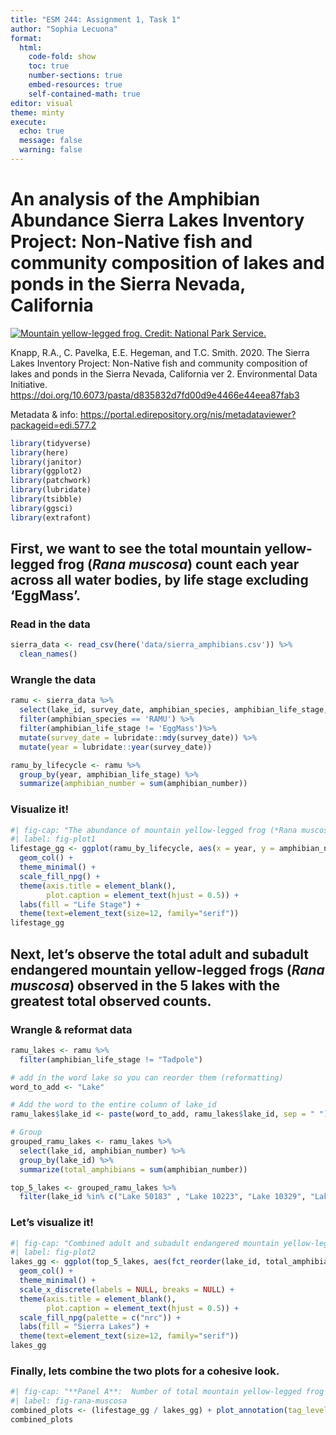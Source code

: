 ```yaml
---
title: "ESM 244: Assignment 1, Task 1"
author: "Sophia Lecuona"
format: 
  html:
    code-fold: show
    toc: true
    number-sections: true
    embed-resources: true
    self-contained-math: true
editor: visual
theme: minty
execute:
  echo: true
  message: false
  warning: false
---
```


# An analysis of the Amphibian Abundance Sierra Lakes Inventory Project: Non-Native fish and community composition of lakes and ponds in the Sierra Nevada, California

[![Mountain yellow-legged frog. Credit: National Park Service.](images/MYLFAdultInSEKI_Closeup_BCzibesz2004.jpeg){fig-align="center"}](https://www.nps.gov/seki/learn/nature/mountain-yellow-legged-frogs.htm)

Knapp, R.A., C. Pavelka, E.E. Hegeman, and T.C. Smith. 2020. The Sierra Lakes Inventory Project: Non-Native fish and community composition of lakes and ponds in the Sierra Nevada, California ver 2. Environmental Data Initiative. <https://doi.org/10.6073/pasta/d835832d7fd00d9e4466e44eea87fab3>

Metadata & info: <https://portal.edirepository.org/nis/metadataviewer?packageid=edi.577.2>

```r
library(tidyverse)
library(here)
library(janitor)
library(ggplot2)
library(patchwork)
library(lubridate)
library(tsibble)
library(ggsci)
library(extrafont)
```

## First, we want to see the total mountain yellow-legged frog (*Rana muscosa*) count each year across all water bodies, by life stage excluding ‘EggMass’.

### Read in the data

```r
sierra_data <- read_csv(here('data/sierra_amphibians.csv')) %>%
  clean_names()
```

### Wrangle the data

```r
ramu <- sierra_data %>%
  select(lake_id, survey_date, amphibian_species, amphibian_life_stage, amphibian_number) %>%
  filter(amphibian_species == 'RAMU') %>%
  filter(amphibian_life_stage != 'EggMass')%>%
  mutate(survey_date = lubridate::mdy(survey_date)) %>%
  mutate(year = lubridate::year(survey_date))

ramu_by_lifecycle <- ramu %>%
  group_by(year, amphibian_life_stage) %>%
  summarize(amphibian_number = sum(amphibian_number))
```

### Visualize it!

```r
#| fig-cap: "The abundance of mountain yellow-legged frog (*Rana muscosa*) from 1995 to 2002 in all water bodies. Years 1988 and 1989 do not have associated data. There is an observed increase in individuals in 2002."
#| label: fig-plot1
lifestage_gg <- ggplot(ramu_by_lifecycle, aes(x = year, y = amphibian_number, fill = amphibian_life_stage)) +
  geom_col() +
  theme_minimal() +
  scale_fill_npg() +
  theme(axis.title = element_blank(),
        plot.caption = element_text(hjust = 0.5)) +
  labs(fill = "Life Stage") +
  theme(text=element_text(size=12, family="serif"))
lifestage_gg
```

## Next, let's observe the total adult and subadult endangered mountain yellow-legged frogs (*Rana muscosa*) observed in the 5 lakes with the greatest total observed counts.

### Wrangle & reformat data

```r
ramu_lakes <- ramu %>%
  filter(amphibian_life_stage != "Tadpole")

# add in the word lake so you can reorder them (reformatting)
word_to_add <- "Lake"

# Add the word to the entire column of lake_id
ramu_lakes$lake_id <- paste(word_to_add, ramu_lakes$lake_id, sep = " ")

# Group
grouped_ramu_lakes <- ramu_lakes %>%
  select(lake_id, amphibian_number) %>%
  group_by(lake_id) %>%
  summarize(total_amphibians = sum(amphibian_number))

top_5_lakes <- grouped_ramu_lakes %>%
  filter(lake_id %in% c("Lake 50183" , "Lake 10223", "Lake 10329", "Lake 20196", "Lake 10225"))
```

### Let's visualize it!

```r
#| fig-cap: "Combined adult and subadult endangered mountain yellow-legged frogs (*Rana muscosa*) observed in lakes with the greatest total observed counts."
#| label: fig-plot2
lakes_gg <- ggplot(top_5_lakes, aes(fct_reorder(lake_id, total_amphibians), total_amphibians, fill = lake_id)) +
  geom_col() +
  theme_minimal() +
  scale_x_discrete(labels = NULL, breaks = NULL) +
  theme(axis.title = element_blank(),
        plot.caption = element_text(hjust = 0.5)) +
  scale_fill_npg(palette = c("nrc")) +
  labs(fill = "Sierra Lakes") +
  theme(text=element_text(size=12, family="serif"))
lakes_gg
```

### Finally, lets combine the two plots for a cohesive look.

```r
#| fig-cap: "**Panel A**:  Number of total mountain yellow-legged frog (*Rana muscosa*) each year across all water bodies, by life stage.  **Panel B**: Counts of combined adult and subadult endangered mountain yellow-legged frogs (*Rana muscosa*) observed in the 5 lakes with the greatest total observed counts."
#| label: fig-rana-muscosa
combined_plots <- (lifestage_gg / lakes_gg) + plot_annotation(tag_levels = "A")
combined_plots
```
